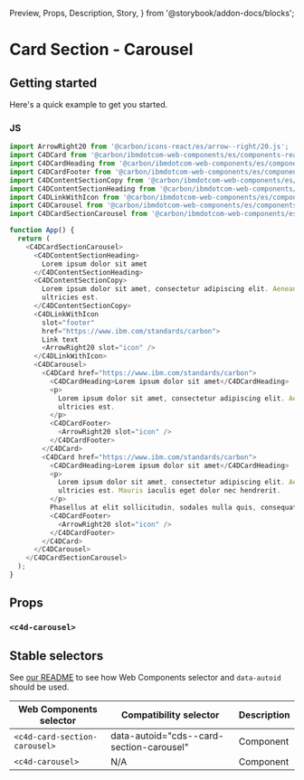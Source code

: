   Preview,
  Props,
  Description,
  Story,
} from '@storybook/addon-docs/blocks';

# Card Section - Carousel

## Getting started

Here's a quick example to get you started.

### JS

```javascript
import ArrowRight20 from '@carbon/icons-react/es/arrow--right/20.js';
import C4DCard from '@carbon/ibmdotcom-web-components/es/components-react/card/card.js';
import C4DCardHeading from '@carbon/ibmdotcom-web-components/es/components-react/card/card-heading.js';
import C4DCardFooter from '@carbon/ibmdotcom-web-components/es/components-react/card/card-footer.js';
import C4DContentSectionCopy from '@carbon/ibmdotcom-web-components/es/components-react/content-section/content-section-copy.js';
import C4DContentSectionHeading from '@carbon/ibmdotcom-web-components/es/components-react/content-section/content-section-heading.js';
import C4DLinkWithIcon from '@carbon/ibmdotcom-web-components/es/components-react/link-with-icon/link-with-icon.js';
import C4DCarousel from '@carbon/ibmdotcom-web-components/es/components-react/carousel/carousel.js';
import C4DCardSectionCarousel from '@carbon/ibmdotcom-web-components/es/components-react/card-section-carousel/card-section-carousel.js';

function App() {
  return (
    <C4DCardSectionCarousel>
      <C4DContentSectionHeading>
        Lorem ipsum dolor sit amet
      </C4DContentSectionHeading>
      <C4DContentSectionCopy>
        Lorem ipsum dolor sit amet, consectetur adipiscing elit. Aenean et
        ultricies est.
      </C4DContentSectionCopy>
      <C4DLinkWithIcon
        slot="footer"
        href="https://www.ibm.com/standards/carbon">
        Link text
        <ArrowRight20 slot="icon" />
      </C4DLinkWithIcon>
      <C4DCarousel>
        <C4DCard href="https://www.ibm.com/standards/carbon">
          <C4DCardHeading>Lorem ipsum dolor sit amet</C4DCardHeading>
          <p>
            Lorem ipsum dolor sit amet, consectetur adipiscing elit. Aenean et
            ultricies est.
          </p>
          <C4DCardFooter>
            <ArrowRight20 slot="icon" />
          </C4DCardFooter>
        </C4DCard>
        <C4DCard href="https://www.ibm.com/standards/carbon">
          <C4DCardHeading>Lorem ipsum dolor sit amet</C4DCardHeading>
          <p>
            Lorem ipsum dolor sit amet, consectetur adipiscing elit. Aenean et
            ultricies est. Mauris iaculis eget dolor nec hendrerit.
          </p>
          Phasellus at elit sollicitudin, sodales nulla quis, consequat libero.
          <C4DCardFooter>
            <ArrowRight20 slot="icon" />
          </C4DCardFooter>
        </C4DCard>
      </C4DCarousel>
    </C4DCardSectionCarousel>
  );
}
```

## Props

### `<c4d-carousel>`

<Props of={PropTypesRef} />

## Stable selectors

See
[our README](https://github.com/carbon-design-system/carbon-for-ibm-dotcom/tree/main/packages/web-components#stable-selectors-for-analytics-and-integratione2e-testing-in-web-components)
to see how Web Components selector and `data-autoid` should be used.

| Web Components selector       | Compatibility selector                   | Description |
| ----------------------------- | ---------------------------------------- | ----------- |
| `<c4d-card-section-carousel>` | data-autoid="cds--card-section-carousel" | Component   |
| `<c4d-carousel>`              | N/A                                      | Component   |

<Description markdown={contributing} />
